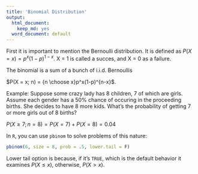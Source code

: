 ```yaml
---
title: 'Binomial Distribution'
output:
  html_document:
    keep_md: yes
  word_document: default
---
```


First it is important to mention the Bernoulli distribution. It is defined as $P(X = x) = p^x(1-p)^{1-x}$. X = 1 is called a succes, and X = 0 as a failure.

The binomial is a sum of a bunch of i.i.d. Bernoullis

$P(X = x; n) = {n \choose x}p^x(1-p)^{n-x}$.

Example: Suppose some crazy lady has 8 children, 7 of which are girls. Assume each gender has a 50% chance of occuring in the proceeding births. She decides to have 8 more kids. What's the probability of getting 7 or more girls out of 8 births? 

$P(X\geq 7; n = 8) = P(X=7) + P(X=8) = 0.04$

In `R`, you can use `pbinom` to solve problems of this nature:

```r
pbinom(6, size = 8, prob = .5, lower.tail = F)
```

Lower tail option is because, if it's `TRUE`, which is the default behavior it examines $P(X \leq x)$, otherwise, $P(X > x)$.
